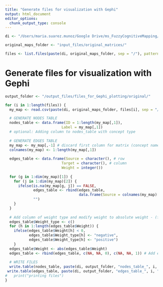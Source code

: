 ```yaml
---
title: "Generate files for visualization with Gephi"
output: html_document
editor_options: 
  chunk_output_type: console
---
```


```r
di <- "/Users/maria.suarez.munoz/Google Drive/ms_FuzzyCognitiveMapping/FCM_analysis"

original_maps_folder <- "input_files/original_matrices/"

files <- list.files(paste(di, original_maps_folder, sep = "/"), pattern = "*.csv")
```

# Generate files for visualization with Gephi

```r
output_folder <- "/output_files/files_for_Gephi_plotting/original/"
```

```r
for (i in 1:length(files)) {
  my_map <- read.csv(paste(di, original_maps_folder, files[i], sep = "/"), sep = ";", na.strings=c("","NA"), dec = ",")

  # GENERATE NODES TABLE
  nodes_table <- data.frame(ID = 1:length(my_map[,1]),
                          Label = my_map[,1])
  # optional: Adding column to nodes_table with concept type
  
  # GENERATE EDGES TABLE
  my_map <- my_map[,-1] # discard first column for matrix (concept names)
  colnames(my_map) <- 1:length(my_map[,1])
  
  edges_table <- data.frame(Source = character(), # row
                          Target = character(), # column
                          Weight = integer())
  
  for (g in 1:dim(my_map)[1]) {
    for (j in 1:dim(my_map)[2]) {
      ifelse(is.na(my_map[g, j]) == FALSE,
             edges_table <- rbind(edges_table,
                                  data.frame(Source = colnames(my_map)[g], Target = colnames(my_map)[j], Weight = my_map[g, j])),
             "")
    }
  }
  
  # Add column of weight type and modify weight to absolute weight - (for arrows thickness)
  edges_table$Weight_type <- c()
  for (h in 1:length(edges_table$Weight)) {
    ifelse(edges_table$Weight[h] < 0,
           edges_table$Weight_type[h] <- "negative",
           edges_table$Weight_type[h] <- "positive")
    }
  edges_table$Weight <- abs(edges_table$Weight)
  edges_table <- rbind(edges_table, c(NA, NA, 0), c(NA, NA, 1)) # Add empty edges to consider thickness scale 0-1
  
  # WRITE FILES
  write.table(nodes_table, paste(di, output_folder, "nodes_table_", i, ".csv", sep = ""), sep = ";", row.names = FALSE)
 write.table(edges_table, paste(di, output_folder, "edges_table_", i, ".csv", sep = ""), sep = ";", row.names = FALSE)
#   print("printing files")
}
```
